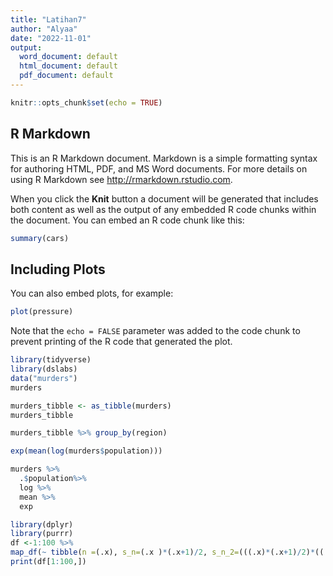 ---
title: "Latihan7"
author: "Alyaa"
date: "2022-11-01"
output:
  word_document: default
  html_document: default
  pdf_document: default
---

```{r setup, include=FALSE}
knitr::opts_chunk$set(echo = TRUE)
```

## R Markdown

This is an R Markdown document. Markdown is a simple formatting syntax for authoring HTML, PDF, and MS Word documents. For more details on using R Markdown see <http://rmarkdown.rstudio.com>.

When you click the **Knit** button a document will be generated that includes both content as well as the output of any embedded R code chunks within the document. You can embed an R code chunk like this:

```{r cars}
summary(cars)
```

## Including Plots

You can also embed plots, for example:

```{r pressure, echo=FALSE}
plot(pressure)
```

Note that the `echo = FALSE` parameter was added to the code chunk to prevent printing of the R code that generated the plot.

```{r}
library(tidyverse)
library(dslabs)
data("murders")
murders
```

```{r}
murders_tibble <- as_tibble(murders)
murders_tibble
```

```{r}
murders_tibble %>% group_by(region)
```

```{r}
exp(mean(log(murders$population)))
```
```{r}
murders %>%
  .$population%>%
  log %>%
  mean %>%
  exp
```

```{r}
library(dplyr)
library(purrr)
df <-1:100 %>% 
map_df(~ tibble(n =(.x), s_n=(.x )*(.x+1)/2, s_n_2=(((.x)*(.x+1)/2)*((.x )*(.x+1)/2))))
print(df[1:100,])
```



